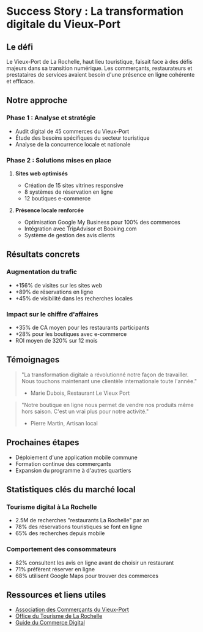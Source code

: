 # Success Story : La transformation digitale du Vieux-Port

## Le défi
Le Vieux-Port de La Rochelle, haut lieu touristique, faisait face à des défis majeurs dans sa transition numérique. Les commerçants, restaurateurs et prestataires de services avaient besoin d'une présence en ligne cohérente et efficace.

## Notre approche

### Phase 1 : Analyse et stratégie
- Audit digital de 45 commerces du Vieux-Port
- Étude des besoins spécifiques du secteur touristique
- Analyse de la concurrence locale et nationale

### Phase 2 : Solutions mises en place
1. **Sites web optimisés**
   - Création de 15 sites vitrines responsive
   - 8 systèmes de réservation en ligne
   - 12 boutiques e-commerce

2. **Présence locale renforcée**
   - Optimisation Google My Business pour 100% des commerces
   - Intégration avec TripAdvisor et Booking.com
   - Système de gestion des avis clients

## Résultats concrets

### Augmentation du trafic
- +156% de visites sur les sites web
- +89% de réservations en ligne
- +45% de visibilité dans les recherches locales

### Impact sur le chiffre d'affaires
- +35% de CA moyen pour les restaurants participants
- +28% pour les boutiques avec e-commerce
- ROI moyen de 320% sur 12 mois

## Témoignages

> "La transformation digitale a révolutionné notre façon de travailler. Nous touchons maintenant une clientèle internationale toute l'année." 
> - Marie Dubois, Restaurant Le Vieux Port

> "Notre boutique en ligne nous permet de vendre nos produits même hors saison. C'est un vrai plus pour notre activité."
> - Pierre Martin, Artisan local

## Prochaines étapes
- Déploiement d'une application mobile commune
- Formation continue des commerçants
- Expansion du programme à d'autres quartiers

## Statistiques clés du marché local

### Tourisme digital à La Rochelle
- 2.5M de recherches "restaurants La Rochelle" par an
- 78% des réservations touristiques se font en ligne
- 65% des recherches depuis mobile

### Comportement des consommateurs
- 82% consultent les avis en ligne avant de choisir un restaurant
- 71% préfèrent réserver en ligne
- 68% utilisent Google Maps pour trouver des commerces

## Ressources et liens utiles
- [Association des Commerçants du Vieux-Port](https://example.com)
- [Office du Tourisme de La Rochelle](https://example.com)
- [Guide du Commerce Digital](https://example.com)
